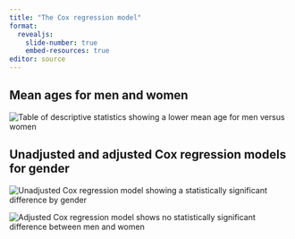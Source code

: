 ```yaml
---
title: "The Cox regression model"
format: 
  revealjs:
    slide-number: true
    embed-resources: true 
editor: source
---
```


## Mean ages for men and women

![](images/whas-18.png "Table of descriptive statistics showing a lower mean age for men versus women")

::: notes

:::

## Unadjusted and adjusted Cox regression models for gender

![](images/whas-19.png "Unadjusted Cox regression model showing a statistically significant difference by gender")

![](images/whas-20.png "Adjusted Cox regression model shows no statistically significant difference between men and women")

::: notes

:::



